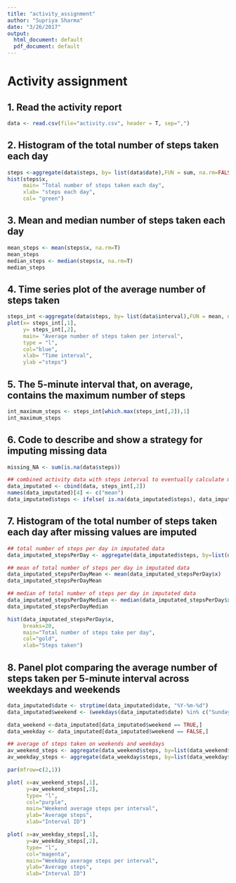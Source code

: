 ```yaml
---
title: "activity_assignment"
author: "Supriya Sharma"
date: "3/26/2017"
output:
  html_document: default
  pdf_document: default
---
```

Activity assignment
==================================
## 1. Read the activity report
```r
data <- read.csv(file="activity.csv", header = T, sep=",")
```

## 2. Histogram of the total number of steps taken each day
```r
steps <-aggregate(data$steps, by= list(data$date),FUN = sum, na.rm=FALSE)
hist(steps$x, 
     main= "Total number of steps taken each day", 
     xlab= "steps each day", 
     col= "green")
```

## 3. Mean and median number of steps taken each day
```r
mean_steps <- mean(steps$x, na.rm=T)
mean_steps
median_steps <- median(steps$x, na.rm=T)
median_steps
```

## 4. Time series plot of the average number of steps taken
```r
steps_int <-aggregate(data$steps, by= list(data$interval),FUN = mean, na.rm=TRUE)
plot(x= steps_int[,1],
     y= steps_int[,2],
     main= "Average number of steps taken per interval", 
     type = "l",
     col="blue", 
     xlab= "Time interval", 
     ylab ="steps")
```


## 5. The 5-minute interval that, on average, contains the maximum number of steps
```r
int_maximum_steps <- steps_int[which.max(steps_int[,2]),1]
int_maximum_steps
```
       
## 6. Code to describe and show a strategy for imputing missing data
```r
missing_NA <- sum(is.na(data$steps))

## combined activity data with steps interval to eventually calculate mean
data_imputated <- cbind(data, steps_int[,2])
names(data_imputated)[4] <- c("mean")
data_imputated$steps <- ifelse( is.na(data_imputated$steps), data_imputated$mean, data_imputated$steps)
```

## 7. Histogram of the total number of steps taken each day after missing values are imputed
```r
## total number of steps per day in imputated data
data_imputated_stepsPerDay <- aggregate(data_imputated$steps, by=list(data_imputated$date), FUN=sum)

## mean of total number of steps per day in imputated data
data_imputated_stepsPerDayMean <- mean(data_imputated_stepsPerDay$x)
data_imputated_stepsPerDayMean

## median of total number of steps per day in imputated data
data_imputated_stepsPerDayMedian <- median(data_imputated_stepsPerDay$x,)
data_imputated_stepsPerDayMedian

hist(data_imputated_stepsPerDay$x, 
     breaks=20,
     main="Total number of steps take per day", 
     col="gold", 
     xlab="Steps taken")
```

## 8. Panel plot comparing the average number of steps taken per 5-minute interval across weekdays and weekends

```r
data_imputated$date <- strptime(data_imputated$date, "%Y-%m-%d")
data_imputated$weekend <- (weekdays(data_imputated$date) %in% c("Sunday", "Saturday"))

data_weekend <-data_imputated[data_imputated$weekend == TRUE,]
data_weekday <- data_imputated[data_imputated$weekend == FALSE,]

## average of steps taken on weekends and weekdays
av_weekend_steps <- aggregate(data_weekend$steps, by=list(data_weekend$interval), FUN=mean)
av_weekday_steps <- aggregate(data_weekday$steps, by=list(data_weekday$interval), FUN=mean)

par(mfrow=c(2,1))

plot( x=av_weekend_steps[,1], 
      y=av_weekend_steps[,2], 
      type= "l",
      col="purple",
      main="Weekend average steps per interval",
      ylab="Average steps", 
      xlab="Interval ID")

plot( x=av_weekday_steps[,1], 
      y=av_weekday_steps[,2],
      type= "l",
      col="magenta",
      main="Weekday average steps per interval",
      ylab="Average steps", 
      xlab="Interval ID")
```

